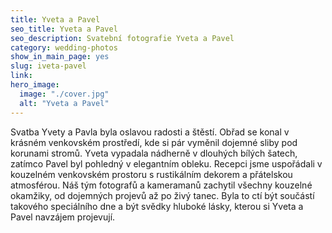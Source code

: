 ```yaml
---
title: Yveta a Pavel
seo_title: Yveta a Pavel
seo_description: Svatební fotografie Yveta a Pavel
category: wedding-photos
show_in_main_page: yes
slug: iveta-pavel
link:
hero_image:
  image: "./cover.jpg"
  alt: "Yveta a Pavel"
---
```

Svatba Yvety a Pavla byla oslavou radosti a štěstí. Obřad se konal v krásném venkovském prostředí, kde si pár vyměnil dojemné sliby pod korunami stromů. Yveta vypadala nádherně v dlouhých bílých šatech, zatímco Pavel byl pohledný v elegantním obleku. Recepci jsme uspořádali v kouzelném venkovském prostoru s rustikálním dekorem a přátelskou atmosférou. Náš tým fotografů a kameramanů zachytil všechny kouzelné okamžiky, od dojemných projevů až po živý tanec. Byla to ctí být součástí takového speciálního dne a být svědky hluboké lásky, kterou si Yveta a Pavel navzájem projevují.